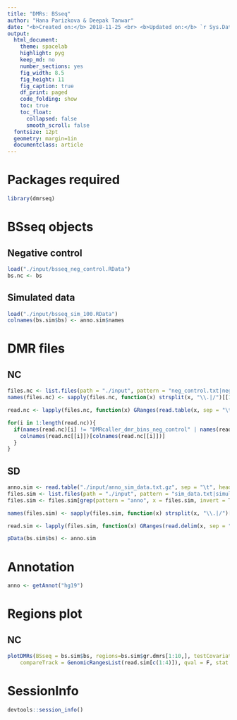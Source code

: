 ```yaml
---
title: "DMRs: BSseq"
author: "Hana Parizkova & Deepak Tanwar"
date: "<b>Created on:</b> 2018-11-25 <br> <b>Updated on:</b> `r Sys.Date()`"
output:
  html_document:
    theme: spacelab
    highlight: pyg
    keep_md: no
    number_sections: yes
    fig_width: 8.5
    fig_height: 11
    fig_caption: true
    df_print: paged
    code_folding: show
    toc: true
    toc_float:
      collapsed: false
      smooth_scroll: false
  fontsize: 12pt
  geometry: margin=1in
  documentclass: article
---
```


# Packages required
```r
library(dmrseq)
```


# BSseq objects

## Negative control
```r
load("./input/bsseq_neg_control.RData")
bs.nc <- bs
```

## Simulated data
```r
load("./input/bsseq_sim_100.RData")
colnames(bs.sim$bs) <- anno.sim$names
```


# DMR files

## NC
```r
files.nc <- list.files(path = "./input", pattern = "neg_control.txt|negative_control", full.names = T)
names(files.nc) <- sapply(files.nc, function(x) strsplit(x, "\\.|/")[[1]][4])

read.nc <- lapply(files.nc, function(x) GRanges(read.table(x, sep = "\t", stringsAsFactors = F, header = T)))

for(i in 1:length(read.nc)){
  if(names(read.nc)[i] != "DMRcaller_dmr_bins_neg_control" | names(read.nc)[i] != "methpipe_dmr_neg_control"){
    colnames(read.nc[[i]])[colnames(read.nc[[i]])]
  }
}

```


## SD
```r
anno.sim <- read.table("./input/anno_sim_data.txt.gz", sep = "\t", header = T, stringsAsFactors = F)
files.sim <- list.files(path = "./input", pattern = "sim_data.txt|simulated_data.txt", full.names = T)
files.sim <- files.sim[grep(pattern = "anno", x = files.sim, invert = T)]

names(files.sim) <- sapply(files.sim, function(x) strsplit(x, "\\.|/")[[1]][4])

read.sim <- lapply(files.sim, function(x) GRanges(read.delim(x, sep = "\t", stringsAsFactors = F, header = T)))

pData(bs.sim$bs) <- anno.sim
```



# Annotation
```r
anno <- getAnnot("hg19")
```


# Regions plot

## NC

```r
plotDMRs(BSseq = bs.sim$bs, regions=bs.sim$gr.dmrs[1:10,], testCovariate="Group",
    compareTrack = GenomicRangesList(read.sim[c(1:4)]), qval = F, stat = F)
```


# SessionInfo

```r
devtools::session_info()
```
